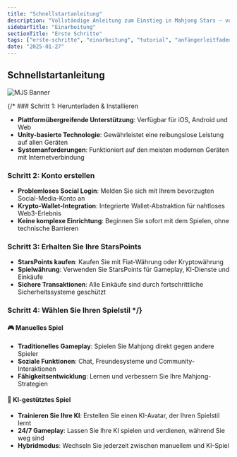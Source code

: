 ```yaml
---
title: "Schnellstartanleitung"
description: "Vollständige Anleitung zum Einstieg in Mahjong Stars – von der Kontoerstellung bis zu Ihrem ersten KI-gestützten Spiel"
sidebarTitle: "Einarbeitung"
sectionTitle: "Erste Schritte"
tags: ["erste-schritte", "einarbeitung", "tutorial", "anfängerleitfaden"]
date: "2025-01-27"
---
```


## Schnellstartanleitung

![MJS Banner](/static/images/comingsoon.webp)

{/* ### Schritt 1: Herunterladen & Installieren
- **Plattformübergreifende Unterstützung**: Verfügbar für iOS, Android und Web
- **Unity-basierte Technologie**: Gewährleistet eine reibungslose Leistung auf allen Geräten
- **Systemanforderungen**: Funktioniert auf den meisten modernen Geräten mit Internetverbindung

### Schritt 2: Konto erstellen
- **Problemloses Social Login**: Melden Sie sich mit Ihrem bevorzugten Social-Media-Konto an
- **Krypto-Wallet-Integration**: Integrierte Wallet-Abstraktion für nahtloses Web3-Erlebnis
- **Keine komplexe Einrichtung**: Beginnen Sie sofort mit dem Spielen, ohne technische Barrieren

### Schritt 3: Erhalten Sie Ihre StarsPoints
- **StarsPoints kaufen**: Kaufen Sie mit Fiat-Währung oder Kryptowährung
- **Spielwährung**: Verwenden Sie StarsPoints für Gameplay, KI-Dienste und Einkäufe
- **Sichere Transaktionen**: Alle Einkäufe sind durch fortschrittliche Sicherheitssysteme geschützt

### Schritt 4: Wählen Sie Ihren Spielstil */}

#### 🎮 Manuelles Spiel
- **Traditionelles Gameplay**: Spielen Sie Mahjong direkt gegen andere Spieler
- **Soziale Funktionen**: Chat, Freundesysteme und Community-Interaktionen
- **Fähigkeitsentwicklung**: Lernen und verbessern Sie Ihre Mahjong-Strategien

#### 🤖 KI-gestütztes Spiel
- **Trainieren Sie Ihre KI**: Erstellen Sie einen KI-Avatar, der Ihren Spielstil lernt
- **24/7 Gameplay**: Lassen Sie Ihre KI spielen und verdienen, während Sie weg sind
- **Hybridmodus**: Wechseln Sie jederzeit zwischen manuellem und KI-Spiel